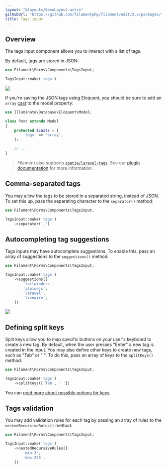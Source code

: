 ```yaml
---
layout: "@layouts/BaseLayout.astro"
githubUrl: "https://github.com/filamentphp/filament/edit/3.x/packages/forms/docs/03-fields/14-tags-input.md"
title: Tags input
---
```


## Overview

The tags input component allows you to interact with a list of tags.

By default, tags are stored in JSON:

```php
use Filament\Forms\Components\TagsInput;

TagsInput::make('tags')
```

![](https://user-images.githubusercontent.com/41773797/147614098-14d6eecb-2674-49b6-a5ee-e963c4d88a6e.png)

If you're saving the JSON tags using Eloquent, you should be sure to add an `array` [cast](https://laravel.com/docs/eloquent-mutators#array-and-json-casting) to the model property:

```php
use Illuminate\Database\Eloquent\Model;

class Post extends Model
{
    protected $casts = [
        'tags' => 'array',
    ];

    // ...
}
```

> Filament also supports [`spatie/laravel-tags`](https://github.com/spatie/laravel-tags). See our [plugin documentation](/plugins/spatie-tags) for more information.

## Comma-separated tags

You may allow the tags to be stored in a separated string, instead of JSON. To set this up, pass the separating character to the `separator()` method:

```php
use Filament\Forms\Components\TagsInput;

TagsInput::make('tags')
    ->separator(',')
```

## Autocompleting tag suggestions

Tags inputs may have autocomplete suggestions. To enable this, pass an array of suggestions to the `suggestions()` method:

```php
use Filament\Forms\Components\TagsInput;

TagsInput::make('tags')
    ->suggestions([
        'tailwindcss',
        'alpinejs',
        'laravel',
        'livewire',
    ])
```

![](https://user-images.githubusercontent.com/41773797/147614115-7570a6cb-dd91-4912-8adf-e54a51f1c567.png)

## Defining split keys

Split keys allow you to map specific buttons on your user's keyboard to create a new tag. By default, when the user presses "Enter" a new tag is created in the input. You may also define other keys to create new tags, such as "Tab" or " ". To do this, pass an array of keys to the `splitKeys()` method:

```php
use Filament\Forms\Components\TagsInput;

TagsInput::make('tags')
    ->splitKeys(['Tab', ' '])
```

You can [read more about possible options for keys](https://developer.mozilla.org/en-US/docs/Web/API/KeyboardEvent/key).

## Tags validation

You may add validation rules for each tag by passing an array of rules to the `nestedRecursiveRules()` method:

```php
use Filament\Forms\Components\TagsInput;

TagsInput::make('tags')
    ->nestedRecursiveRules([
        'min:3',
        'max:255',
    ])
```
